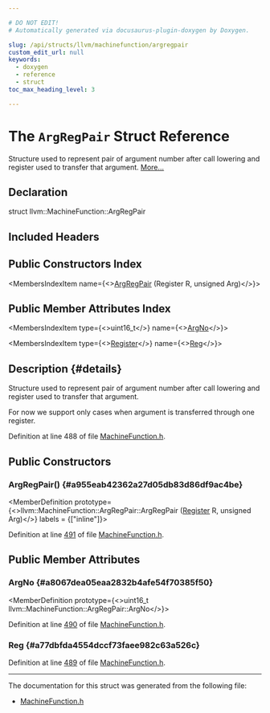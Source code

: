 ```yaml
---

# DO NOT EDIT!
# Automatically generated via docusaurus-plugin-doxygen by Doxygen.

slug: /api/structs/llvm/machinefunction/argregpair
custom_edit_url: null
keywords:
  - doxygen
  - reference
  - struct
toc_max_heading_level: 3

---
```





# The `ArgRegPair` Struct Reference

<DoxygenPage pluginConfig={pluginConfig}>

Structure used to represent pair of argument number after call lowering and register used to transfer that argument. <a href="#details">More...</a>

## Declaration

<CodeBlock>struct llvm::MachineFunction::ArgRegPair</CodeBlock>

## Included Headers

<IncludesList>
<IncludesListItem
  filePath="llvm/CodeGen/MachineFunction.h"
  permalink="/docs/api/files/include/include/llvm/include/llvm/codegen/machinefunction-h"
  isLocal="true" />
</IncludesList>

## Public Constructors Index

<MembersIndex>

<MembersIndexItem
  name={<><a href="#a955eab42362a27d05db83d86df9ac4be">ArgRegPair</a> (Register R, unsigned Arg)</>}>
</MembersIndexItem>

</MembersIndex>

## Public Member Attributes Index

<MembersIndex>

<MembersIndexItem
  type={<>uint16&#95;t</>}
  name={<><a href="#a8067dea05eaa2832b4afe54f70385f50">ArgNo</a></>}>
</MembersIndexItem>

<MembersIndexItem
  type={<><a href="/docs/api/classes/llvm/register">Register</a></>}
  name={<><a href="#a77dbfda4554dccf73faee982c63a526c">Reg</a></>}>
</MembersIndexItem>

</MembersIndex>

## Description {#details}

Structure used to represent pair of argument number after call lowering and register used to transfer that argument.

For now we support only cases when argument is transferred through one register.

Definition at line 488 of file <a href="/docs/api/files/include/include/llvm/include/llvm/codegen/machinefunction-h">MachineFunction.h</a>.

<SectionDefinition>

## Public Constructors

### ArgRegPair() {#a955eab42362a27d05db83d86df9ac4be}

<MemberDefinition
  prototype={<>llvm::MachineFunction::ArgRegPair::ArgRegPair (<a href="/docs/api/classes/llvm/register">Register</a> R, unsigned Arg)</>}
  labels = {["inline"]}>

Definition at line <a href="/docs/api/files/include/include/llvm/include/llvm/codegen/machinefunction-h/#l00491">491</a> of file <a href="/docs/api/files/include/include/llvm/include/llvm/codegen/machinefunction-h">MachineFunction.h</a>.
</MemberDefinition>

</SectionDefinition>

<SectionDefinition>

## Public Member Attributes

### ArgNo {#a8067dea05eaa2832b4afe54f70385f50}

<MemberDefinition
  prototype={<>uint16&#95;t llvm::MachineFunction::ArgRegPair::ArgNo</>}>

Definition at line <a href="/docs/api/files/include/include/llvm/include/llvm/codegen/machinefunction-h/#l00490">490</a> of file <a href="/docs/api/files/include/include/llvm/include/llvm/codegen/machinefunction-h">MachineFunction.h</a>.
</MemberDefinition>

### Reg {#a77dbfda4554dccf73faee982c63a526c}

<MemberDefinition
  prototype="Register llvm::MachineFunction::ArgRegPair::Reg">

Definition at line <a href="/docs/api/files/include/include/llvm/include/llvm/codegen/machinefunction-h/#l00489">489</a> of file <a href="/docs/api/files/include/include/llvm/include/llvm/codegen/machinefunction-h">MachineFunction.h</a>.
</MemberDefinition>

</SectionDefinition>

<hr/>

The documentation for this struct was generated from the following file:

<ul>
<li><a href="/docs/api/files/include/include/llvm/include/llvm/codegen/machinefunction-h">MachineFunction.h</a></li>
</ul>

</DoxygenPage>
